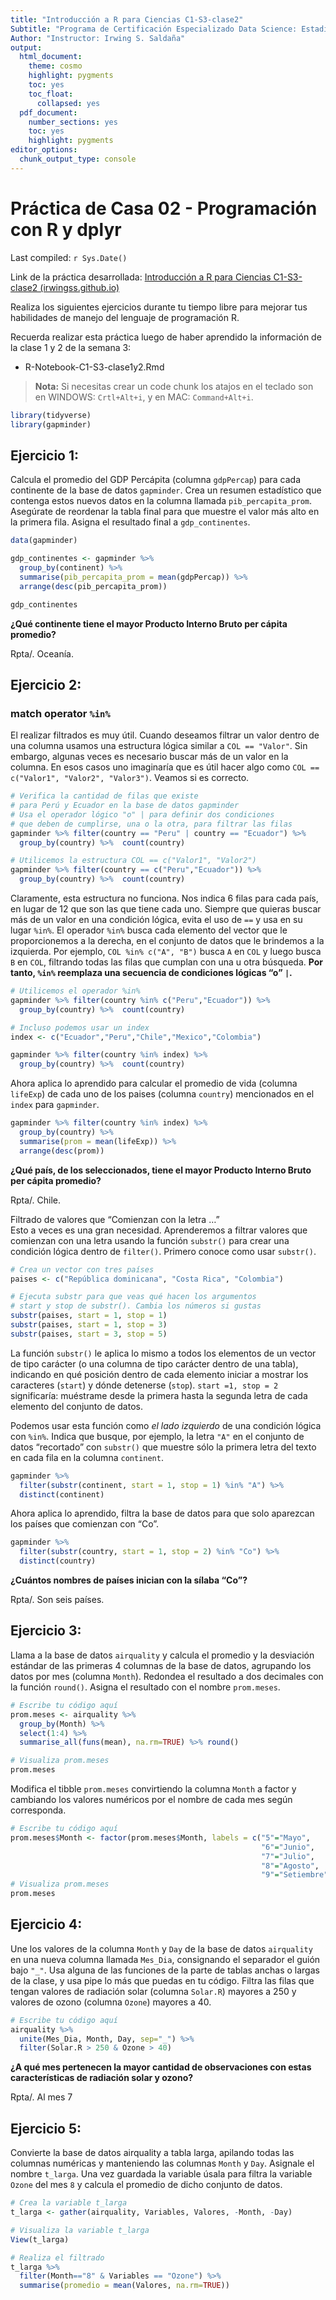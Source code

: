 ```yaml
---
title: "Introducción a R para Ciencias C1-S3-clase2"
Subtitle: "Programa de Certificación Especializado Data Science: Estadística y Análisis de Datos en R"
Author: "Instructor: Irwing S. Saldaña"
output:
  html_document: 
    theme: cosmo
    highlight: pygments
    toc: yes
    toc_float: 
      collapsed: yes
  pdf_document: 
    number_sections: yes
    toc: yes
    highlight: pygments
editor_options: 
  chunk_output_type: console
---
```


# **Práctica de Casa 02 - Programación con R y dplyr**

Last compiled: `r Sys.Date()`

Link de la práctica desarrollada: [Introducción a R para Ciencias C1-S3-clase2 (irwingss.github.io)](https://irwingss.github.io/IrwingRLab/PractCasa02-full.html)

Realiza los siguientes ejercicios durante tu tiempo libre para mejorar tus habilidades de manejo del lenguaje de programación R.

Recuerda realizar esta práctica luego de haber aprendido la información de la clase 1 y 2 de la semana 3:

-   R-Notebook-C1-S3-clase1y2.Rmd

> **Nota:** Si necesitas crear un code chunk los atajos en el teclado son en WINDOWS: `Crtl+Alt+i`, y en MAC: `Command+Alt+i`.

```r
library(tidyverse)
library(gapminder)
```

## **Ejercicio 1:**

Calcula el promedio del GDP Percápita (columna `gdpPercap`) para cada continente de la base de datos `gapminder`. Crea un resumen estadístico que contenga estos nuevos datos en la columna llamada `pib_percapita_prom`. Asegúrate de reordenar la tabla final para que muestre el valor más alto en la primera fila. Asigna el resultado final a `gdp_continentes`.

```r
data(gapminder)

gdp_continentes <- gapminder %>% 
  group_by(continent) %>% 
  summarise(pib_percapita_prom = mean(gdpPercap)) %>% 
  arrange(desc(pib_percapita_prom))

gdp_continentes
```

**¿Qué continente tiene el mayor Producto Interno Bruto per cápita promedio?**

Rpta/. Oceanía.

\pagebreak

## **Ejercicio 2:** 

### match operator `%in%`

El realizar filtrados es muy útil. Cuando deseamos filtrar un valor dentro de una columna usamos una estructura lógica similar a `COL == "Valor"`. Sin embargo, algunas veces es necesario buscar más de un valor en la columna. En esos casos uno imaginaría que es útil hacer algo como `COL == c("Valor1", "Valor2", "Valor3")`. Veamos si es correcto.

```r
# Verifica la cantidad de filas que existe 
# para Perú y Ecuador en la base de datos gapminder
# Usa el operador lógico "o" | para definir dos condiciones
# que deben de cumplirse, una o la otra, para filtrar las filas
gapminder %>% filter(country == "Peru" | country == "Ecuador") %>% 
  group_by(country) %>%  count(country)

# Utilicemos la estructura COL == c("Valor1", "Valor2")
gapminder %>% filter(country == c("Peru","Ecuador")) %>% 
  group_by(country) %>%  count(country)
```

Claramente, esta estructura no funciona. Nos indica 6 filas para cada país, en lugar de 12 que son las que tiene cada uno. Siempre que quieras buscar más de un valor en una condición lógica, evita el uso de `==` y usa en su lugar `%in%`. El operador `%in%` busca cada elemento del vector que le proporcionemos a la derecha, en el conjunto de datos que le brindemos a la izquierda. Por ejemplo, `COL %in% c("A", "B")` busca `A` en `COL` y luego busca `B` en `COL`, filtrando todas las filas que cumplan con una u otra búsqueda. **Por tanto, `%in%` reemplaza una secuencia de condiciones lógicas "o" `|`.**

```r
# Utilicemos el operador %in%
gapminder %>% filter(country %in% c("Peru","Ecuador")) %>% 
  group_by(country) %>%  count(country)

# Incluso podemos usar un index
index <- c("Ecuador","Peru","Chile","Mexico","Colombia")

gapminder %>% filter(country %in% index) %>% 
  group_by(country) %>%  count(country)
```

Ahora aplica lo aprendido para calcular el promedio de vida (columna `lifeExp`) de cada uno de los paises (columna `country`) mencionados en el `index` para `gapminder`.

```r
gapminder %>% filter(country %in% index) %>%
  group_by(country) %>% 
  summarise(prom = mean(lifeExp)) %>% 
  arrange(desc(prom))
```

**¿Qué país, de los seleccionados, tiene el mayor Producto Interno Bruto per cápita promedio?**

Rpta/. Chile.

Filtrado de valores que "Comienzan con la letra ..."\
Esto a veces es una gran necesidad. Aprenderemos a filtrar valores que comienzan con una letra usando la función `substr()` para crear una condición lógica dentro de `filter()`. Primero conoce como usar `substr()`.

```r
# Crea un vector con tres países
paises <- c("República dominicana", "Costa Rica", "Colombia")

# Ejecuta substr para que veas qué hacen los argumentos
# start y stop de substr(). Cambia los números si gustas
substr(paises, start = 1, stop = 1)
substr(paises, start = 1, stop = 3)
substr(paises, start = 3, stop = 5)
```

La función `substr()` le aplica lo mismo a todos los elementos de un vector de tipo carácter (o una columna de tipo carácter dentro de una tabla), indicando en qué posición dentro de cada elemento iniciar a mostrar los caracteres (`start`) y dónde detenerse (`stop`). `start =1, stop = 2` significaría: muéstrame desde la primera hasta la segunda letra de cada elemento del conjunto de datos.

Podemos usar esta función como *el lado izquierdo* de una condición lógica con `%in%`. Indica que busque, por ejemplo, la letra `"A"` en el conjunto de datos "recortado" con `substr()` que muestre sólo la primera letra del texto en cada fila en la columna `continent`.

```r
gapminder %>% 
  filter(substr(continent, start = 1, stop = 1) %in% "A") %>% 
  distinct(continent)
```

Ahora aplica lo aprendido, filtra la base de datos para que solo aparezcan los países que comienzan con "Co".

```r
gapminder %>% 
  filter(substr(country, start = 1, stop = 2) %in% "Co") %>% 
  distinct(country)
```

**¿Cuántos nombres de países inician con la sílaba "Co"?**

Rpta/. Son seis países.

\pagebreak

## **Ejercicio 3:** 

Llama a la base de datos `airquality` y calcula el promedio y la desviación estándar de las primeras 4 columnas de la base de datos, agrupando los datos por mes (columna `Month`). Redondea el resultado a dos decimales con la función `round()`. Asigna el resultado con el nombre `prom.meses`.

```r
# Escribe tu código aquí
prom.meses <- airquality %>% 
  group_by(Month) %>%
  select(1:4) %>% 
  summarise_all(funs(mean), na.rm=TRUE) %>% round()

# Visualiza prom.meses
prom.meses
```

Modifica el tibble `prom.meses` convirtiendo la columna `Month` a factor y cambiando los valores numéricos por el nombre de cada mes según corresponda.

```r
# Escribe tu código aquí
prom.meses$Month <- factor(prom.meses$Month, labels = c("5"="Mayo",
                                                        "6"="Junio",
                                                        "7"="Julio",
                                                        "8"="Agosto",
                                                        "9"="Setiembre"))
# Visualiza prom.meses
prom.meses
```

\pagebreak

## **Ejercicio 4:** 

Une los valores de la columna `Month` y `Day` de la base de datos `airquality` en una nueva columna llamada `Mes_Dia`, consignando el separador el guión bajo `"_"`. Usa alguna de las funciones de la parte de tablas anchas o largas de la clase, y usa pipe lo más que puedas en tu código. Filtra las filas que tengan valores de radiación solar (columna `Solar.R`) mayores a 250 y valores de ozono (columna `Ozone`) mayores a 40.

```r
# Escribe tu código aquí
airquality %>% 
  unite(Mes_Dia, Month, Day, sep="_") %>% 
  filter(Solar.R > 250 & Ozone > 40)
```

**¿A qué mes pertenecen la mayor cantidad de observaciones con estas características de radiación solar y ozono?**

Rpta/. Al mes 7

\pagebreak

## **Ejercicio 5:**

Convierte la base de datos airquality a tabla larga, apilando todas las columnas numéricas y manteniendo las columnas `Month` y `Day`. Asignale el nombre `t_larga`. Una vez guardada la variable úsala para filtra la variable `Ozone` del mes `8` y calcula el promedio de dicho conjunto de datos.

```r
# Crea la variable t_larga
t_larga <- gather(airquality, Variables, Valores, -Month, -Day)

# Visualiza la variable t_larga
View(t_larga)

# Realiza el filtrado
t_larga %>% 
  filter(Month=="8" & Variables == "Ozone") %>% 
  summarise(promedio = mean(Valores, na.rm=TRUE))
```
